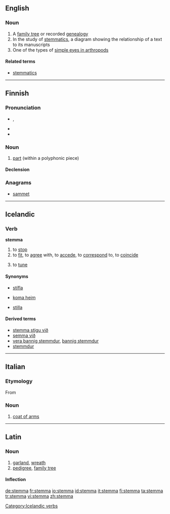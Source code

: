 ==English==
{{wikipedia}}

===Noun===
{{en-noun|stemmata}}

# A [[family tree]] or recorded [[genealogy]]
# In the study of [[w:Textual criticism#Stemmatics|stemmatics]], a diagram showing the relationship of a text to its manuscripts
# One of the types of [[w:simple eyes in arthropods#Stemmata|simple eyes in arthropods]]

====Related terms====
* [[stemmatics]]

----

==Finnish==

===Pronunciation===
* {{IPA|[ˈstemːɑ]|lang=fi}}, {{X-SAMPA|["stem:A]}}
* {{hyphenation|stem|ma}}
* {{rhymes|emːɑ|lang=fi}}

===Noun===
{{wikipedia|lang=fi}}
{{head|fi|noun}}

# {{music|lang=fi}} [[part]] (within a polyphonic piece)

====Declension====
{{fi-decl-kala|stemm}}

===Anagrams===
* [[sammet#Finnish|sammet]]

----

==Icelandic==

===Verb===
'''stemma'''

# to [[stop]]
# to [[fit]], to [[agree]] with, to [[accede]], to [[correspond]] to, to [[coincide]]
# {{context|music|of an instrument|lang=is}} to [[tune]]

====Synonyms====
* {{sense|stop}} [[stífla]]
* {{sense|fit, agree with}} [[koma heim]]
* {{sense|tune}} [[stilla]]

====Derived terms====
* [[stemma stigu við]]
* [[semma við]]
* [[vera þannig stemmdur]], [[þannig stemmdur]]
* [[stemmdur]]

[[Category:Icelandic verbs]]

----

==Italian==

===Etymology===
From {{etyl|la|it}} {{term|stemma||garland|lang=la}}

===Noun===
{{it-noun|stemm|m|a|i}}

# [[coat of arms]]

----
==Latin==

===Noun===
{{la-noun|stemma|stemmatis|stemmatis|n|third}}

# [[garland]], [[wreath]]
# [[pedigree]], [[family tree]]

====Inflection====
{{la-decl-3rd-N|stemma|stemma|stemmat|stemmat}}

[[de:stemma]]
[[fr:stemma]]
[[io:stemma]]
[[id:stemma]]
[[it:stemma]]
[[fi:stemma]]
[[ta:stemma]]
[[tr:stemma]]
[[vi:stemma]]
[[zh:stemma]]